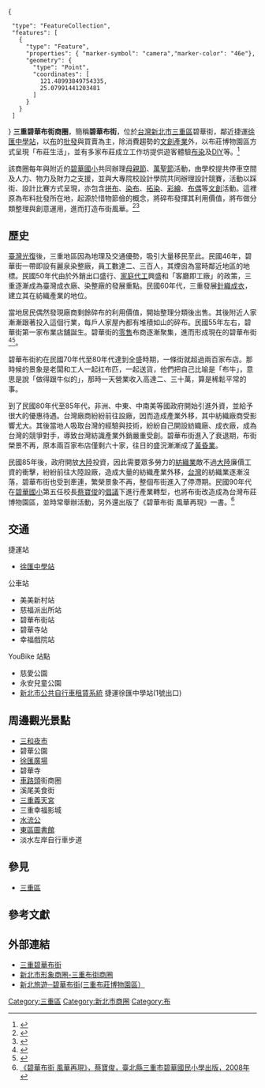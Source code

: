 <mapframe latitude="25.08" longitude="121.49" zoom="11" width="250" height="250" align="right">
{
  "type": "FeatureCollection",
  "features": [
    {
      "type": "Feature",
      "properties": { "marker-symbol": "camera","marker-color": "46e"},
      "geometry": {
        "type": "Point",
        "coordinates": [
          121.48993849754335,
          25.07991441203481
        ]
      }
    }
  ]
}
</mapframe>
'''三重碧華布街商圈'''，簡稱'''碧華布街'''，位於[[台灣|台灣]][[新北市|新北市]][[三重區|三重區]]碧華街，鄰近捷運[[徐匯中學站|徐匯中學站]]，以[[布|布]]的[[批發|批發]]與買賣為主，除消費趨勢的[[文創產業|文創產業]]外，以布莊博物園區方式呈現「布莊生活」，並有多家布莊成立工作坊提供遊客體驗[[布染|布染]]及[[DIY|DIY]]等。<ref>{{Cite web|title=新北市形象商圈 - 三重布街|url=https://web.archive.org/web/20110713034915/http://www.shoppingareas.ntpc.gov.tw/_file/1454/SG/33155/D40000001454000007.html|accessdate=2020-05-10|date=2011-07-13|work=web.archive.org}}</ref>

該商圈每年與附近的[[新北市三重區碧華國民小學|碧華國小]]共同辦理[[母親節|母親節]]、[[萬聖節|萬聖節]]活動，由學校提共停車空間及人力、物力及財力之支援，並與大專院校設計學院共同辦理設計競賽，活動以踩街、設計比賽方式呈現，亦包含[[拼布|拼布]]、[[染布|染布]]、[[拓染|拓染]]、[[彩繪|彩繪]]、[[布偶|布偶]]等[[文創|文創]]活動。這裡原為布料批發所在地，起源於惜物節儉的概念，將碎布發揮其利用價值，將布做分類整理與創意運用，進而打造布街風華。<ref>{{Cite web|title=三重碧華布街商圈 - 特色商圈 - 經濟部中小企業處OTOP城鄉特色網|url=https://www.otop.tw/marketplace/inside/205|accessdate=2020-05-10|work=www.otop.tw|language=zh-TW}}</ref><ref>{{Cite web|title=新北旅遊 碧華布街(三重布莊博物園區)-夜市商圈-三重區|url=https://tour.ntpc.gov.tw/zh-tw/attraction/Detail?wnd_id=60&id=110339|accessdate=2020-05-10|work=新北市觀光旅遊網|archive-date=2021-05-17|archive-url=https://web.archive.org/web/20210517100155/https://tour.ntpc.gov.tw/zh-tw/Attraction/Detail?wnd_id=60&id=110339|dead-url=no}}</ref>

== 歷史 ==
[[臺灣光復|臺灣光復]]後，三重地區因為地理及交通優勢，吸引大量移民至此。民國46年，碧華街一帶即設有麗泉染整廠，員工數達二、三百人，其煙囪為當時鄰近地區的地標。民國50年代由於外銷出口盛行、[[家庭代工|家庭代工]]興盛和「客廳即工廠」的政策，三重逐漸成為臺灣成衣廠、染整廠的發展重點。民國60年代，三重發展[[針織成衣|針織成衣]]，建立其在紡織產業的地位。

當地居民偶然發現廠商剩餘碎布的利用價值，開始整理分類後出售。其後附近人家漸漸跟著投入這個行業，每戶人家屋內都有堆積如山的碎布。民國55年左右，碧華街第一家布業店舖誕生。碧華街的[[零售|零售]]布商逐漸聚集，進而形成現在的碧華布街<ref>{{Cite web|title=三重碧華布街-布的歷史|url=http://www.bihuabu-st.com/fabrichistory.shtml|accessdate=2020-02-01|work=www.bihuabu-st.com|archive-date=2019-03-23|archive-url=https://web.archive.org/web/20190323093805/http://www.bihuabu-st.com/fabrichistory.shtml|dead-url=no}}</ref><ref>{{Cite web|title=Taiwan CV|url=http://gcdp.shu.edu.tw/Taiwan_cv/post_8.html|accessdate=2020-02-01|work=gcdp.shu.edu.tw|archive-date=2019-12-06|archive-url=https://web.archive.org/web/20191206143832/http://gcdp.shu.edu.tw/Taiwan_cv/post_8.html|dead-url=no}}</ref>。

碧華布街約在民國70年代至80年代達到全盛時期，一條街就超過兩百家布店。那時候的景象是老闆和工人一起扛布匹，一起送貨，他們把自己比喻是「布牛」，意思是說「做得跟牛似的」，那時一天營業收入高達二、三十萬，算是稀鬆平常的事。

到了民國80年代至85年代，非洲、中東、中南美等國政府開始引進外資，並給予很大的優惠待遇。台灣廠商紛紛前往設廠，因而造成產業外移，其中紡織廠商受影響尤大。其後當地人吸取台灣的經驗與技術，紛紛自己開設紡織廠、成衣廠，成為台灣的競爭對手，導致台灣紡識產業外銷嚴重受創。碧華布街進入了衰退期，布街榮景不再，原本兩百家布店僅剩六十家，往日的盛況漸漸成了[[黃昏業|黃昏業]]。

民國85年後，政府開放[[大陸|大陸]]投資，因此需要眾多勞力的[[紡織業|紡織業]]敵不過[[大陸|大陸]]廉價工資的衝擊，紛紛前往大陸設廠，造成大量的紡織產業外移，[[台灣|台灣]]的紡織業逐漸沒落，碧華布街也受到牽連，繁榮景象不再，整個布街進入了停滯期。民國90年代在[[碧華國小|碧華國小]]第五任校長[[蔡寶俊|蔡寶俊]]的[[倡議|倡議]]下進行產業轉型，也將布街改造成為台灣布莊博物園區，並時常舉辦活動，另外還出版了《碧華布街 風華再現》一書。<ref>[http://web.bhes.ntpc.edu.tw/clothweb/street/doc/%E7%A2%A7%E8%8F%AF%E5%B8%83%E8%A1%97%E6%9B%B8%E7%B1%8D%E5%85%A7%E9%A0%81.pdf 《碧華布街 風華再現》，蔡寶俊，臺北縣三重市碧華國民小學出版，2008年]</ref>

== 交通 ==
; 捷運站
*[[徐匯中學站|徐匯中學站]]

; 公車站
* 美美新村站
* 慈福派出所站
* 碧華布街站
* 碧華寺站
* 幸福戲院站

; YouBike 站點 
* 慈愛公園
* 永安兒童公園
*[[新北市公共自行車租賃系統|新北市公共自行車租賃系統]] 捷運徐匯中學站(1號出口)

==周邊觀光景點==
*[[三和夜市|三和夜市]]
*碧華公園
*[[徐匯廣場|徐匯廣場]]
*碧華寺
*[[車路頭|車路頭]]街商圈
*溪尾美食街  
*[[三重義天宮|三重義天宮]]
*三重幸福影城
*[[水流公|水流公]]
*[[東區圖書館|東區圖書館]]
*淡水左岸自行車步道

== 參見 ==
*[[三重區|三重區]]

==參考文獻==
{{reflist}}

== 外部連結 ==
*[http://www.bihuabu-st.com/fabrichistory.shtml 三重碧華布街]{{Wayback|url=http://www.bihuabu-st.com/fabrichistory.shtml |date=20190323093805 }}
*[https://web.archive.org/web/20110713034915/http://www.shoppingareas.ntpc.gov.tw/_file/1454/SG/33155/D40000001454000007.html 新北市形象商圈-三重布街商圈]
*[https://tour.ntpc.gov.tw/zh-tw/Attraction/Detail?wnd_id=60&id=110339 新北旅遊─碧華布街(三重布莊博物園區）] {{Wayback|url=https://tour.ntpc.gov.tw/zh-tw/Attraction/Detail?wnd_id=60&id=110339 |date=20210517100155 }}

{{新北市商圈}}
[[Category:三重區|Category:三重區]]
[[Category:新北市商圈|Category:新北市商圈]]
[[Category:布|Category:布]]